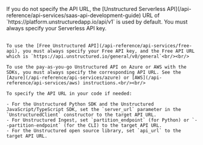 <Info>
    If you do not specify the API URL, the [Unstructured Serverless API](/api-reference/api-services/saas-api-development-guide) URL of `https://platform.unstructuredapp.io/api/v1` is used by default. You must always specify your Serverless API key.<br/><br/>
    
    To use the [Free Unstructured API](/api-reference/api-services/free-api), you must always specify your Free API key, and the Free API URL which is `https://api.unstructured.io/general/v0/general`<br/><br/>
    
    To use the pay-as-you-go Unstructured API on Azure or AWS with the SDKs, you must always specify the corresponding API URL. See the [Azure](/api-reference/api-services/azure) or [AWS](/api-reference/api-services/aws) instructions.<br/><br/>
    
    To specify the API URL in your code if needed:
    
    - For the Unstructured Python SDK and the Unstructured JavaScript/TypeScript SDK, set the `server_url` parameter in the `UnstructuredClient` constructor to the target API URL.
    - For Unstructured Ingest, set `partition_endpoint` (for Python) or `--partition-endpoint` (for the CLI) to the target API URL.
    - For the Unstructured open source library, set `api_url` to the target API URL.
</Info>